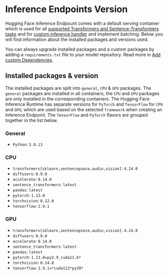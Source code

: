 # Inference Endpoints Version

Hugging Face Inference Endpount comes with a default serving container which is used for all [supported Transformers and Sentence-Transformers tasks](/docs/inference-endpoints/supported_tasks) and for [custom inference handler](/docs/inference-endpoints/guides/custom_handler) and implement batching. 
Below you will find information about the installed packages and versions used. 

You can always upgrade installed packages and a custom packages by adding a `requirements.txt` file to your model repository. Read more in [Add custom Dependencies](/docs/inference-endpoints/guides/custom_dependencies).

## Installed packages & version

The installed packages are split into `general`, `CPU` & `GPU` packages. The `general` packages are installed in all containers, the `CPU` and `GPU` packages are only installed in the corresponding containers. 
The Hugging Face Inference Runtime has separate versions for `PyTorch` and `TensorFlow` for `CPU` and `GPU`, which are used based on the selected `framework` when creating an Inference Endpoint. The `TensorFlow` and `PyTorch` flavors are grouped together in the list below.

### General

* `Python`: `3.9.13`

### CPU

* `transformers[sklearn,sentencepiece,audio,vision]`: `4.24.0`
* `diffusers`: `0.9.0`
* `accelerate`: `0.14.0`
* `sentence_transformers`: `latest`
* `pandas`: `latest`
* `pytorch`: `1.13.0`
* `torchvision`: `0.12.0`
* `tensorflow`: `2.9.1`

### GPU

* `transformers[sklearn,sentencepiece,audio,vision]`: `4.24.0`
* `diffusers`: `0.9.0`
* `accelerate`: `0.14.0`
* `sentence_transformers`: `latest`
* `pandas`: `latest`
* `pytorch`: `1.13.0=py3.9_cuda11.6*`
* `torchvision`: `0.14.0`
* `tensorflow`: `2.9.1=*cuda112*py39*`
